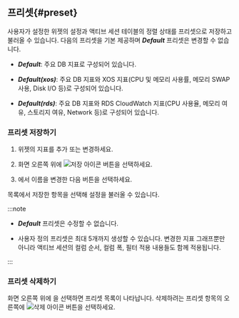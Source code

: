 ## 프리셋{#preset}

사용자가 설정한 위젯의 설정과 액티브 세션 테이블의 정렬 상태를 프리셋으로 저장하고 불러올 수 있습니다. 다음의 프리셋을 기본 제공하며 ***Default*** 프리셋은 변경할 수 없습니다.

<ImgLang img='db-preset-list.png' desc='프리셋' />

* ***Default***: 주요 DB 지표로 구성되어 있습니다.

* ***Default(xos)***: 주요 DB 지표와 XOS 지표(CPU 및 메모리 사용률, 메모리 SWAP 사용, Disk I/O 등)로 구성되어 있습니다.

* ***Default(rds)***: 주요 DB 지표와 RDS CloudWatch 지표(CPU 사용율, 메모리 여유, 스토리지 여유, Network 등)로 구성되어 있습니다.


### 프리셋 저장하기

1. 위젯의 지표를 추가 또는 변경하세요.

1. 화면 오른쪽 위에 ![저장 아이콘](/img/ic-save.svg) 버튼을 선택하세요. 

1. <Cmdname sid="save_preset" className="uitext" />에서 이름을 변경한 다음 <Cmdname sid="save" className="uitext" /> 버튼을 선택하세요.

<Cmdname sid="preset" className="uitext" /> 목록에서 저장한 항목을 선택해 설정을 불러올 수 있습니다.

:::note

* ***Default*** 프리셋은 수정할 수 없습니다. 

* 사용자 정의 프리셋은 최대 5개까지 생성할 수 있습니다. 변경한 지표 그래프뿐만 아니라 액티브 세션의 컬럼 순서, 컬럼 폭, 필터 적용 내용들도 함께 적용됩니다.

:::

### 프리셋 삭제하기

화면 오른쪽 위에 <Cmdname sid="preset" className="uitext" />을 선택하면 프리셋 목록이 나타납니다. 삭제하려는 프리셋 항목의 오른쪽에 ![삭제 아이콘](/img/ico-remove.svg) 버튼을 선택하세요.